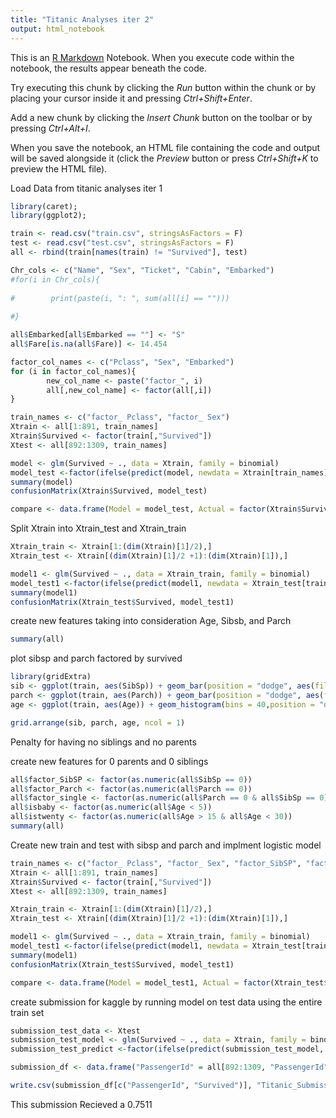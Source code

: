---
title: "Titanic Analyses iter 2"
output: html_notebook
---

This is an [R Markdown](http://rmarkdown.rstudio.com) Notebook. When you execute code within the notebook, the results appear beneath the code. 

Try executing this chunk by clicking the *Run* button within the chunk or by placing your cursor inside it and pressing *Ctrl+Shift+Enter*. 

Add a new chunk by clicking the *Insert Chunk* button on the toolbar or by pressing *Ctrl+Alt+I*.

When you save the notebook, an HTML file containing the code and output will be saved alongside it (click the *Preview* button or press *Ctrl+Shift+K* to preview the HTML file).

Load Data from titanic analyses iter 1

```{r}
library(caret);
library(ggplot2);

train <- read.csv("train.csv", stringsAsFactors = F)
test <- read.csv("test.csv", stringsAsFactors = F)
all <- rbind(train[names(train) != "Survived"], test)

Chr_cols <- c("Name", "Sex", "Ticket", "Cabin", "Embarked")
#for(i in Chr_cols){
        
#        print(paste(i, ": ", sum(all[i] == "")))
        
#}

all$Embarked[all$Embarked == ""] <- "S"
all$Fare[is.na(all$Fare)] <- 14.454

factor_col_names <- c("Pclass", "Sex", "Embarked")
for (i in factor_col_names){
        new_col_name <- paste("factor_", i)
        all[,new_col_name] <- factor(all[,i])
}

train_names <- c("factor_ Pclass", "factor_ Sex")
Xtrain <- all[1:891, train_names]
Xtrain$Survived <- factor(train[,"Survived"])
Xtest <- all[892:1309, train_names]

model <- glm(Survived ~ ., data = Xtrain, family = binomial)
model_test <-factor(ifelse(predict(model, newdata = Xtrain[train_names]) > 0.5,1,0))
summary(model)
confusionMatrix(Xtrain$Survived, model_test)

compare <- data.frame(Model = model_test, Actual = factor(Xtrain$Survived))
```

Split Xtrain into Xtrain_test and Xtrain_train

```{r}
Xtrain_train <- Xtrain[1:(dim(Xtrain)[1]/2),]
Xtrain_test <- Xtrain[(dim(Xtrain)[1]/2 +1):(dim(Xtrain)[1]),]

model1 <- glm(Survived ~ ., data = Xtrain_train, family = binomial)
model_test1 <-factor(ifelse(predict(model1, newdata = Xtrain_test[train_names]) > 0.5,1,0))
summary(model1)
confusionMatrix(Xtrain_test$Survived, model_test1)
```

create new features taking into consideration Age, Sibsb, and Parch
```{r}
summary(all)
```

plot sibsp and parch factored by survived
```{r}
library(gridExtra)
sib <- ggplot(train, aes(SibSp)) + geom_bar(position = "dodge", aes(fill = factor(train$Survived)))
parch <- ggplot(train, aes(Parch)) + geom_bar(position = "dodge", aes(fill = factor(train$Survived)))
age <- ggplot(train, aes(Age)) + geom_histogram(bins = 40,position = "dodge", aes(fill = factor(train$Survived)))

grid.arrange(sib, parch, age, ncol = 1)

```
Penalty for having no siblings and no parents

create new features for 0 parents and 0 siblings

```{r}
all$factor_SibSP <- factor(as.numeric(all$SibSp == 0))
all$factor_Parch <- factor(as.numeric(all$Parch == 0))
all$factor_single <- factor(as.numeric(all$Parch == 0 & all$SibSp == 0))
all$isbaby <- factor(as.numeric(all$Age < 5))
all$istwenty <- factor(as.numeric(all$Age > 15 & all$Age < 30))
summary(all)
```
Create new train and test with sibsp and parch and implment logistic model

```{r}
train_names <- c("factor_ Pclass", "factor_ Sex", "factor_SibSP", "factor_Parch")
Xtrain <- all[1:891, train_names]
Xtrain$Survived <- factor(train[,"Survived"])
Xtest <- all[892:1309, train_names]

Xtrain_train <- Xtrain[1:(dim(Xtrain)[1]/2),]
Xtrain_test <- Xtrain[(dim(Xtrain)[1]/2 +1):(dim(Xtrain)[1]),]

model1 <- glm(Survived ~ ., data = Xtrain_train, family = binomial)
model_test1 <-factor(ifelse(predict(model1, newdata = Xtrain_test[train_names]) > 0.5,1,0))
summary(model1)
confusionMatrix(Xtrain_test$Survived, model_test1)

compare <- data.frame(Model = model_test1, Actual = factor(Xtrain_test$Survived))
```
create submission for kaggle by running model on test data using the entire train set

```{r}
submission_test_data <- Xtest
submission_test_model <- glm(Survived ~ ., data = Xtrain, family = binomial)
submission_test_predict <-factor(ifelse(predict(submission_test_model, newdata = submission_test_data) > 0.5,1,0))

submission_df <- data.frame("PassengerId" = all[892:1309, "PassengerId"], "Survived" = submission_test_predict)

write.csv(submission_df[c("PassengerId", "Survived")], "Titanic_Submission.csv", row.names = FALSE)

```

This submission Recieved a 0.7511
